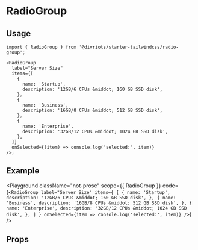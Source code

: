 
# RadioGroup

<Description of={RadioGroup} />

## Usage

```tsx
import { RadioGroup } from '@divriots/starter-tailwindcss/radio-group';

<RadioGroup
  label="Server Size"
  items={[
    {
      name: 'Startup',
      description: '12GB/6 CPUs &middot; 160 GB SSD disk',
    },
    {
      name: 'Business',
      description: '16GB/8 CPUs &middot; 512 GB SSD disk',
    },
    {
      name: 'Enterprise',
      description: '32GB/12 CPUs &middot; 1024 GB SSD disk',
    },
  ]}
  onSelected={(item) => console.log('selected:', item)}
/>;
```

## Example

<Playground
  className="not-prose"
  scope={{ RadioGroup }}
  code={`
<RadioGroup
  label="Server Size"
  items={
    [
      {
        name: 'Startup',
        description: '12GB/6 CPUs &middot; 160 GB SSD disk',
      },
      {
        name: 'Business',
        description: '16GB/8 CPUs &middot; 512 GB SSD disk',
      },
      {
        name: 'Enterprise',
        description: '32GB/12 CPUs &middot; 1024 GB SSD disk',
      },
    ]
  }
  onSelected={item => console.log('selected:', item)}
/>
  `}
/>

## Props

<Props of={RadioGroup} />
